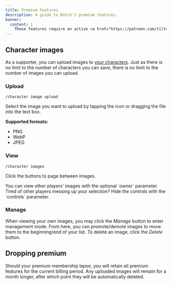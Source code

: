 ```yaml
---
title: Premium Features
description: A guide to Botch's premium features.
banner:
  content: |
    These features require an active <a href="https://patreon.com/tiltowait" title="Become a patron">Patreon subscription</a>
---
```



<LinkCard
  title="Become a patron"
  href="https://patreon.com/tiltowait"
  description="Join for as little as $3/mo!"
/>

## Character images

As a supporter, you can upload images to [your characters](/guides/character-creation). Just as there is no limit to the number of characters you can save, there is no limit to the number of images you can upload.

### Upload

```
/character image upload
```

Select the image you want to upload by tapping the icon or dragging the file into the text box.

<Picture
  src="/src/assets/premium/image-upload.webp"
  alt="Upload an image for your character"
  width="450"
  height="542"
/>

**Supported formats:**

* PNG
* WebP
* JPEG

### View

```
/character images
```

Click the buttons to page between images.

<Picture
  src="/src/assets/premium/image-view.webp"
  alt="View your or other players' images with /character images"
  width="450"
  height="542"
/>

<Aside type="tip">
You can view other players' images with the optional `owner` parameter. Tired of other players messing up your selection? Hide the controls with the `controls` parameter.
</Aside>

### Manage

When viewing your own images, you may click the *Manage* button to enter management mode. From here, you can promote/demote images to move them to the beginning/end of your list. To delete an image, click the *Delete* button.

<Picture
  src="/src/assets/premium/image-manage.webp"
  alt="Manage your images through /character images"
  width="450"
  height="542"
/>

## Dropping premium

Should your premium membership lapse, you will retain all premium features for the current billing period. Any uploaded images will remain for a month longer, after which point they will be automatically deleted.
